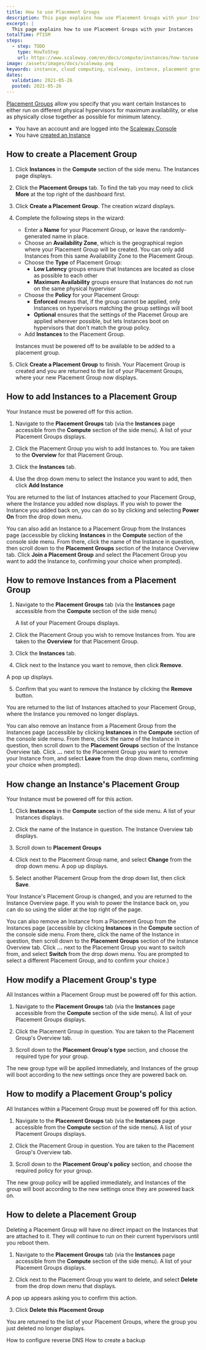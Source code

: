 ```yaml
---
title: How to use Placement Groups
description: This page explains how use Placement Groups with your Instances
excerpt: |
  This page explains how to use Placement Groups with your Instances
totalTime: PT15M
steps:
  - step: TODO
    type: HowToStep
    url: https://www.scaleway.com/en/docs/compute/instances/how-to/use-placement-groups
image: /assets/images/docs/scaleway.png
keywords: instance, cloud computing, scaleway, instance, placement groups
dates:
  validation: 2021-05-26
  posted: 2021-05-26
---
```


[Placement Groups](/compute/instances/concepts#placement-groups) allow you specify that you want certain Instances to either run on different physical hypervisors for maximum availability, or else as physically close together as possible for minimum latency.

<Message type="requirement">

  - You have an account and are logged into the [Scaleway Console](https://console.scaleway.com)
  - You have [created an Instance](/compute/instances/how-to/create-an-instance)

</Message>

## How to create a Placement Group

1. Click **Instances** in the **Compute** section of the side menu. The Instances page displays.

    <Lightbox src="scaleway-placement-groups-more.png" alt=""/>

2. Click the **Placement Groups** tab. To find the tab you may need to click **More**  at the top right of the dashboard first.

    <Lightbox src="scaleway-placement-groups-create.png" alt=""/>

3. Click **Create a Placement Group**. The creation wizard displays.

4. Complete the following steps in the wizard: 

    - Enter a **Name** for your Placement Group, or leave the randomly-generated name in place. 
    - Choose an **Availability Zone**, which is the geographical region where your Placement Group will be created. You can only add Instances from this  same Availability Zone to the Placement Group.
    - Choose the **Type** of Placement Group:
      - **Low Latency** groups ensure that Instances are located as close as possible to each other
      - **Maximum Availability** groups ensure that Instances do not run on the same physical hypervisor 
    - Choose the **Policy** for your Placement Group:
      - **Enforced** means that, if the group cannot be applied, only Instances on hypervisors matching the group settings will boot
      - **Optional** ensures that the settings of the Placemet Group are applied wherever possible, but lets Instances boot on hypervisors that don't match the group policy.
    - Add **Instances** to the Placement Group. 

    <Message type="important">

    Instances must be powered off to be available to be added to a placement group.

    </Message>

5. Click **Create a Placement Group** to finish. Your Placement Group is created and you are returned to the list of your Placement Groups, where your new Placement Group now displays.

## How to add Instances to a Placement Group

<Message type="important">

  Your Instance must be powered off for this action.

</Message>

1. Navigate to the **Placement Groups** tab (via the **Instances** page accessible from the **Compute** section of the side menu). A list of your Placement Groups displays.

2. Click the Placement Group you wish to add Instances to. You are taken to the **Overview** for that Placement Group.

3. Click the **Instances** tab.

  <Lightbox src="scaleway-placement-grp-add-instance.png" alt=""/>

4. Use the drop down menu to select the Instance you want to add, then click **Add Instance**

You are returned to the list of Instances attached to your Placement Group, where the Instance you added now displays. If you wish to power the Instance you added back on, you can do so by clicking <Icon name="more" /> and selecting **Power On** from the drop down menu.

  <Message type="tip">

  You can also add an Instance to a Placement Group from the Instances page (accessible by clicking **Instances** in the **Compute** section of the console side menu. From there, click the name of the Instance in question, then scroll down to the **Placement Groups** section of the Instance Overview tab. Click **Join a Placement Group** and select the Placement Group you want to add the Instance to, confirming your choice when prompted).

  </Message>

## How to remove Instances from a Placement Group

1. Navigate to the **Placement Groups** tab (via the **Instances** page accessible from the **Compute** section of the side menu)

    A list of your Placement Groups displays.

2. Click the Placement Group you wish to remove Instances from. You are taken to the **Overview** for that Placement Group.

3. Click the **Instances** tab.

  <Lightbox src="scaleway-placement-grp-remove-instance.png" alt=""/>

4. Click <Icon name="more" /> next to the Instance you want to remove, then click **Remove**. 

  <Lightbox src="scaleway-placement-grp-remove-instance.png" alt=""/>
    
  A pop up displays.

5. Confirm that you want to remove the Instance by clicking the **Remove** button.

You are returned to the list of Instances attached to your Placement Group, where the Instance you removed no longer displays.

<Message type="tip">

  You can also remove an Instance from a Placement Group from the Instances page (accessible by clicking **Instances** in the **Compute** section of the console side menu. From there, click the name of the Instance in question, then scroll down to the **Placement Groups** section of the Instance Overview tab. Click **...** next to the Placement Group you want to remove your Instance from, and select **Leave** from the drop down menu, confirming your choice when prompted).

</Message>

## How change an Instance's Placement Group

<Message type="important">

Your Instance must be powered off for this action.

</Message>

1. Click **Instances** in the **Compute** section of the side menu. A list of your Instances displays.

2. Click the name of the Instance in question. The Instance Overview tab displays.

3. Scroll down to **Placement Groups**

    <Lightbox src="scaleway-change-placement-group.png" alt=""/>

4. Click <Icon name="more" /> next to the Placement Group name, and select **Change** from the drop down menu. A pop up displays.

5. Select another Placement Group from the drop down list, then click **Save**.

Your Instance's Placement Group is changed, and you are returned to the Instance Overview page. If you wish to power the Instance back on, you can do so using the slider at the top right of the page.

<Message type="tip">

  You can also remove an Instance from a Placement Group from the Instances page (accessible by clicking **Instances** in the **Compute** section of the console side menu. From there, click the name of the Instance in question, then scroll down to the **Placement Groups** section of the Instance Overview tab. Click **...** next to the Placement Group you want to switch from, and select **Switch** from the drop down menu. You are prompted to select a different Placement Group, and to confirm your choice.)

</Message>

## How modify a Placement Group's type

<Message type="important">

  All Instances within a Placement Group must be powered off for this action.

</Message>

1. Navigate to the **Placement Groups** tab (via the **Instances** page accessible from the **Compute** section of the side menu). A list of your Placement Groups displays.

2. Click the Placement Group in question. You are taken to the Placement Group's Overview tab.

3. Scroll down to the **Placement Group's type** section, and choose the required type for your group.

    <Lightbox src="scaleway-change-placementgroup-type.png" alt=""/>

The new group type will be applied immediately, and Instances of the group will boot according to the new settings once they are powered back on.

## How to modify a Placement Group's policy

<Message type="important">

All Instances within a Placement Group must be powered off for this action.

</Message>

1. Navigate to the **Placement Groups** tab (via the **Instances** page accessible from the **Compute** section of the side menu). A list of your Placement Groups displays.

2. Click the Placement Group in question. You are taken to the Placement Group's Overview tab.

3. Scroll down to the **Placement Group's policy** section, and choose the required policy for your group.

  <Lightbox src="scaleway-change-placementgroup-policy.png" alt=""/>

The new group policy will be applied immediately, and Instances of the group will boot according to the new settings once they are powered back on.

## How to delete a Placement Group

Deleting a Placement Group will have no direct impact on the Instances that are attached to it. They will continue to run on their current hypervisors until you reboot them.

1. Navigate to the **Placement Groups** tab (via the **Instances** page accessible from the **Compute** section of the side menu). A  list of your Placement Groups displays.

2. Click <Icon name="more" /> next to the Placement Group you want to delete, and select **Delete** from the drop down menu that displays.

  <Lightbox src="scaleway-delete-placement-group.png" alt=""/>
    
  A pop up appears asking you to confirm this action.

3. Click **Delete this Placement Group**

You are returned to the list of your Placement Groups, where the group you just deleted no longer displays.

<Navigation title="See Also">
  <PreviousButton to="/compute/instances/how-to/configure-reverse-dns/">How to configure reverse DNS</PreviousButton>
  <NextButton to="/compute/instances/how-to/create-a-backup/">How to create a backup</NextButton>
</Navigation>